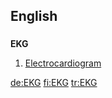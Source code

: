 ==English==
==={{initialism}}===
'''EKG'''

#[[Electrocardiogram]]

[[de:EKG]]
[[fi:EKG]]
[[tr:EKG]]